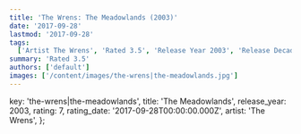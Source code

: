 ```yaml
---
title: 'The Wrens: The Meadowlands (2003)'
date: '2017-09-28'
lastmod: '2017-09-28'
tags:
  ['Artist The Wrens', 'Rated 3.5', 'Release Year 2003', 'Release Decade 2000']
summary: 'Rated 3.5'
authors: ['default']
images: ['/content/images/the-wrens|the-meadowlands.jpg']
---
```


  key: 'the-wrens|the-meadowlands',
  title: 'The Meadowlands',
  release_year: 2003,
  rating: 7,
  rating_date: '2017-09-28T00:00:00.000Z',
  artist: 'The Wrens',
};

<MusicRating data={data} />
